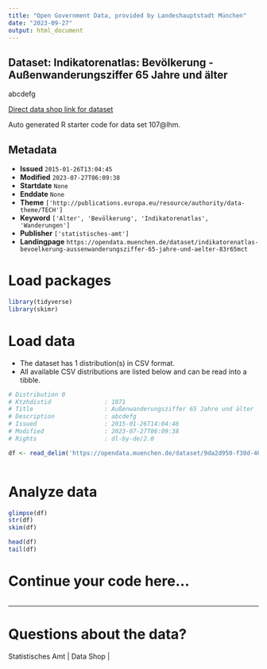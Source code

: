 ```yaml
---
title: "Open Government Data, provided by Landeshauptstadt München"
date: "2023-09-27"
output: html_document
---
```


## Dataset: Indikatorenatlas: Bevölkerung - Außenwanderungsziffer 65 Jahre und älter

abcdefg

[Direct data shop link for dataset](https://opendata.muenchen.de/dataset/indikatorenatlas-bevoelkerung-aussenwanderungsziffer-65-jahre-und-aelter-83r65mct)

Auto generated R starter code for data set 107@lhm.

## Metadata

- **Issued** `2015-01-26T13:04:45`
- **Modified** `2023-07-27T06:09:38`
- **Startdate** `None`
- **Enddate** `None`
- **Theme** `['http://publications.europa.eu/resource/authority/data-theme/TECH']`
- **Keyword** `['Alter', 'Bevölkerung', 'Indikatorenatlas', 'Wanderungen']`
- **Publisher** `['statistisches-amt']`
- **Landingpage** `https://opendata.muenchen.de/dataset/indikatorenatlas-bevoelkerung-aussenwanderungsziffer-65-jahre-und-aelter-83r65mct`


# Load packages

```r

library(tidyverse)
library(skimr)

```

# Load data

-   The dataset has 1 distribution(s) in CSV format.
-   All available CSV distributions are listed below and can be read into a tibble.

```r

# Distribution 0
# Ktzhdistid               : 1071
# Title                    : Außenwanderungsziffer 65 Jahre und älter
# Description              : abcdefg
# Issued                   : 2015-01-26T14:04:46
# Modified                 : 2023-07-27T06:09:38
# Rights                   : dl-by-de/2.0

df <- read_delim('https://opendata.muenchen.de/dataset/9da2d950-f30d-46c3-97d2-da43419e788b/resource/9cd50ecb-6b04-4d2a-9be0-753800737068/download/indikat_bevoelkerung_aussenwanderungsziffer_65_jahre_und_aelter_240723.csv')



```

# Analyze data

```r

glimpse(df)
str(df)
skim(df)

head(df)
tail(df)

```

# Continue your code here...

```r

```

------------------------------------------------------------------------

# Questions about the data?

Statistisches Amt | Data Shop | 
